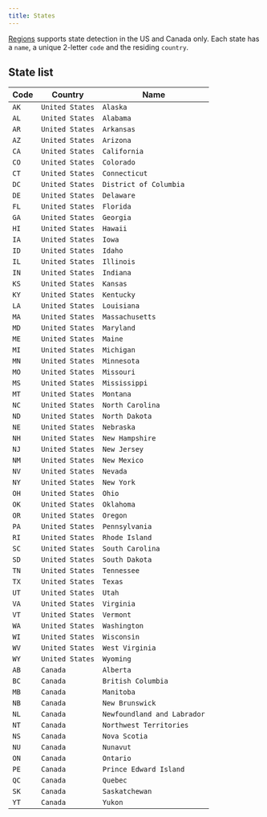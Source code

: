 ```yaml
---
title: States
---
```


[Regions](/regions) supports state detection in the US and Canada only. Each state has a `name`, a unique 2-letter `code` and the residing `country`.

## State list

Code | Country | Name  
--- |  --- | ---
`AK` | `United States` | `Alaska`
`AL` | `United States` | `Alabama`
`AR` | `United States` | `Arkansas`
`AZ` | `United States` | `Arizona`
`CA` | `United States` | `California`
`CO` | `United States` | `Colorado`
`CT` | `United States` | `Connecticut`
`DC` | `United States` | `District of Columbia`
`DE` | `United States` | `Delaware`
`FL` | `United States` | `Florida`
`GA` | `United States` | `Georgia`
`HI` | `United States` | `Hawaii`
`IA` | `United States` | `Iowa`
`ID` | `United States` | `Idaho`
`IL` | `United States` | `Illinois`
`IN` | `United States` | `Indiana`
`KS` | `United States` | `Kansas`
`KY` | `United States` | `Kentucky`
`LA` | `United States` | `Louisiana`
`MA` | `United States` | `Massachusetts`
`MD` | `United States` | `Maryland`
`ME` | `United States` | `Maine`
`MI` | `United States` | `Michigan`
`MN` | `United States` | `Minnesota`
`MO` | `United States` | `Missouri`
`MS` | `United States` | `Mississippi`
`MT` | `United States` | `Montana`
`NC` | `United States` | `North Carolina`
`ND` | `United States` | `North Dakota`
`NE` | `United States` | `Nebraska`
`NH` | `United States` | `New Hampshire`
`NJ` | `United States` | `New Jersey`
`NM` | `United States` | `New Mexico`
`NV` | `United States` | `Nevada`
`NY` | `United States` | `New York`
`OH` | `United States` | `Ohio`
`OK` | `United States` | `Oklahoma`
`OR` | `United States` | `Oregon`
`PA` | `United States` | `Pennsylvania`
`RI` | `United States` | `Rhode Island`
`SC` | `United States` | `South Carolina`
`SD` | `United States` | `South Dakota`
`TN` | `United States` | `Tennessee`
`TX` | `United States` | `Texas`
`UT` | `United States` | `Utah`
`VA` | `United States` | `Virginia`
`VT` | `United States` | `Vermont`
`WA` | `United States` | `Washington`
`WI` | `United States` | `Wisconsin`
`WV` | `United States` | `West Virginia`
`WY` | `United States` | `Wyoming`
`AB` | `Canada` | `Alberta`
`BC` | `Canada` | `British Columbia`
`MB` | `Canada` | `Manitoba`
`NB` | `Canada` | `New Brunswick`
`NL` | `Canada` | `Newfoundland and Labrador`
`NT` | `Canada` | `Northwest Territories`
`NS` | `Canada` | `Nova Scotia`
`NU` | `Canada` | `Nunavut`
`ON` | `Canada` | `Ontario`
`PE` | `Canada` | `Prince Edward Island`
`QC` | `Canada` | `Quebec`
`SK` | `Canada` | `Saskatchewan`
`YT` | `Canada` | `Yukon`